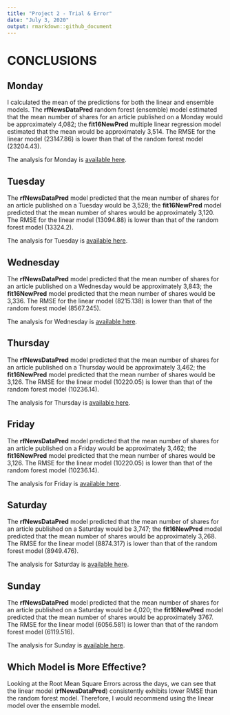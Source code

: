 ```yaml
---
title: "Project 2 - Trial & Error"
date: "July 3, 2020"
output: rmarkdown::github_document
---
```

# CONCLUSIONS
## Monday
I calculated the mean of the predictions for both the linear and ensemble models. The **rfNewsDataPred** random forest (ensemble) model estimated that the mean number of shares for an article published on a Monday would be approximately 4,082; the **fit16NewPred** multiple linear regression model estimated that the mean would be approximately 3,514. The RMSE for the linear model (23147.86) is lower than that of the random forest model (23204.43).

The analysis for Monday is [available here](Monday.md).

## Tuesday
The **rfNewsDataPred** model predicted that the mean number of shares for an article published on a Tuesday would be 3,528; the **fit16NewPred** model predicted that the mean number of shares would be approximately 3,120. The RMSE for the linear model (13094.88) is lower than that of the random forest model (13324.2).

The analysis for Tuesday is [available here](Tuesday.md).

## Wednesday
The **rfNewsDataPred** model predicted that the mean number of shares for an article published on a Wednesday would be approximately 3,843; the **fit16NewPred** model predicted that the mean number of shares would be 3,336. The RMSE for the linear model (8215.138) is lower than that of the random forest model (8567.245). 

The analysis for Wednesday is [available here](Wednesday.md).

## Thursday
The **rfNewsDataPred** model predicted that the mean number of shares for an article published on a Thursday would be approximately 3,462; the **fit16NewPred** model predicted that the mean number of shares would be 3,126. The RMSE for the linear model (10220.05) is lower than that of the random forest model (10236.14).

The analysis for Thursday is [available here](Thursday.md).

## Friday
The **rfNewsDataPred** model predicted that the mean number of shares for an article published on a Friday would be approximately 3,462; the **fit16NewPred** model predicted that the mean number of shares would be 3,126. The RMSE for the linear model (10220.05) is lower than that of the random forest model (10236.14).

The analysis for Friday is [available here](Friday.md).

## Saturday
The **rfNewsDataPred** model predicted that the mean number of shares for an article published on a Saturday would be 3,747; the **fit16NewPred** model predicted that the mean number of shares would be approximately 3,268. The RMSE for the linear model (8874.317) is lower than that of the random forest model (8949.476).

The analysis for Saturday is [available here](Saturday.md).

## Sunday
The **rfNewsDataPred** model predicted that the mean number of shares for an article published on a Saturday would be 4,020; the **fit16NewPred** model predicted that the mean number of shares would be approximately 3767.  The RMSE for the linear model (6056.581) is lower than that of the random forest model (6119.516).

The analysis for Sunday is [available here](Sunday.md).

## Which Model is More Effective? 
Looking at the Root Mean Square Errors across the days, we can see that the linear model (**rfNewsDataPred**) consistently exhibits lower RMSE than the random forest model. Therefore, I would recommend using the linear model over the ensemble model. 